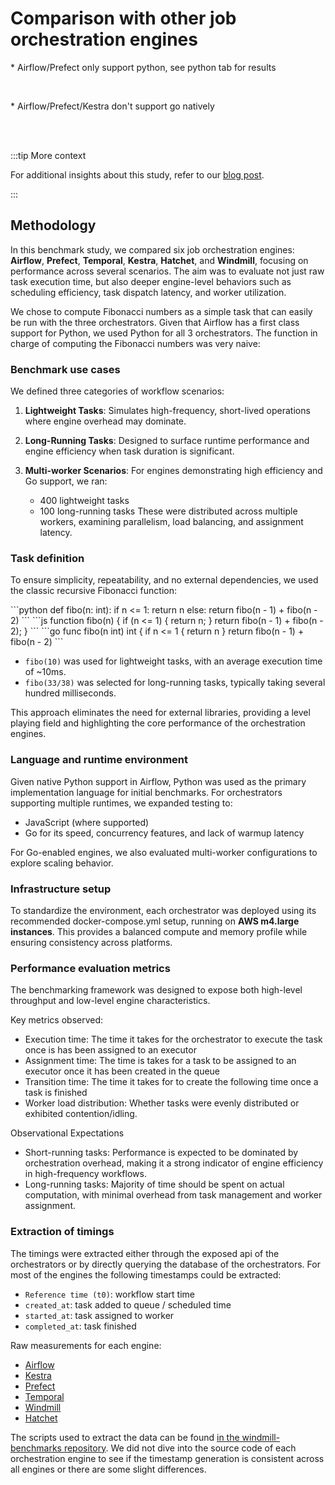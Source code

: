 
# Comparison with other job orchestration engines

<Tabs>
	<TabItem value="js" label="JavaScript">
		<div className="grid">
			<p className="text-center text-sm"> * Airflow/Prefect only support python, see python tab for results</p>
			<br />
			<BenchmarkVisualization
				usecase="fibonacci_40_10"
				language="js"
				engines={['airflow', 'kestra', 'prefect', 'hatchet', 'temporal', 'windmill', 'windmill_dedicated']}
				workers={1}
				title="40 lightweight tasks javascript"
				xAxisLabel="Duration (in seconds)"
			/>
		</div>
	</TabItem>
	<TabItem value="python" label="Python">
	<div className="grid">
			<BenchmarkVisualization
				usecase="fibonacci_40_10"
				language="python"
				engines={['airflow', 'kestra', 'prefect', 'hatchet', 'temporal', 'windmill', 'windmill_dedicated']}
				workers={1}
				title="40 lightweight tasks python"
				xAxisLabel="Duration (in seconds)"
			/>
		</div>
	</TabItem>
	<TabItem value="go" label="Go">
		<div className="grid">
			<p className="text-center text-sm"> * Airflow/Prefect/Kestra don't support go natively</p>
			<br />
			<BenchmarkVisualization
				usecase="fibonacci_100_38"
				language="go"
				engines={['hatchet', 'temporal', 'windmill', 'windmill_dedicated']}
				workers={1}
				title="100 long running tasks go"
				xAxisLabel="Duration (in seconds)"
			/>
		</div>
	</TabItem>
</Tabs>

<br />

:::tip More context

For additional insights about this study, refer to our [blog post](/blog/launch-week-1/fastest-workflow-engine).

:::

## Methodology

In this benchmark study, we compared six job orchestration engines: **Airflow**, **Prefect**, **Temporal**, **Kestra**, **Hatchet**, and **Windmill**, focusing on performance across several scenarios. The aim was to evaluate not just raw task execution time, but also deeper engine-level behaviors such as scheduling efficiency, task dispatch latency, and worker utilization.

We chose to compute Fibonacci numbers as a simple task that can easily be run with the three orchestrators. Given that Airflow has a first class support for Python, we used Python for all 3 orchestrators. The function in charge of computing the Fibonacci numbers was very naive:

### Benchmark use cases

We defined three categories of workflow scenarios:

1. **Lightweight Tasks**:
	Simulates high-frequency, short-lived operations where engine overhead may dominate.

2. **Long-Running Tasks**:
	Designed to surface runtime performance and engine efficiency when task duration is significant.

3. **Multi-worker Scenarios**:
	For engines demonstrating high efficiency and Go support, we ran:
	- 400 lightweight tasks
	- 100 long-running tasks
		These were distributed across multiple workers, examining parallelism, load balancing, and assignment latency.

### Task definition

To ensure simplicity, repeatability, and no external dependencies, we used the classic recursive Fibonacci function:

<Tabs>
  <TabItem value="python" label="Python">
```python
def fibo(n: int):
    if n <= 1:
        return n
    else:
        return fibo(n - 1) + fibo(n - 2)
```
  </TabItem>
  <TabItem value="js" label="JavaScript">
    ```js
    function fibo(n) {
      if (n <= 1) {
        return n;
      }
      return fibo(n - 1) + fibo(n - 2);
    }
    ```
  </TabItem>
  <TabItem value="go" label="Go">
    ```go
    func fibo(n int) int {
      if n <= 1 {
        return n
      }
      return fibo(n - 1) + fibo(n - 2)
    ```
  </TabItem>
</Tabs>

- `fibo(10)` was used for lightweight tasks, with an average execution time of ~10ms.
- `fibo(33/38)` was selected for long-running tasks, typically taking several hundred milliseconds.

This approach eliminates the need for external libraries, providing a level playing field and highlighting the core performance of the orchestration engines.

<DocCard
	title="Detailed task and workflow definitions per engine"
	description="Detailed task and workflow definitions per engine"
	href="/docs/misc/benchmarks/competitors/results/"
/>

### Language and runtime environment
Given native Python support in Airflow, Python was used as the primary implementation language for initial benchmarks. For orchestrators supporting multiple runtimes, we expanded testing to:

- JavaScript (where supported)
- Go for its speed, concurrency features, and lack of warmup latency

For Go-enabled engines, we also evaluated multi-worker configurations to explore scaling behavior.

### Infrastructure setup
To standardize the environment, each orchestrator was deployed using its recommended docker-compose.yml setup, running on **AWS m4.large instances**. This provides a balanced compute and memory profile while ensuring consistency across platforms.

### Performance evaluation metrics
The benchmarking framework was designed to expose both high-level throughput and low-level engine characteristics.

Key metrics observed:

- Execution time: The time it takes for the orchestrator to execute the task once is has been assigned to an executor
- Assignment time: The time is takes for a task to be assigned to an executor once it has been created in the queue
- Transition time: The time it takes for to create the following time once a task is finished
- Worker load distribution: Whether tasks were evenly distributed or exhibited contention/idling.

Observational Expectations

- Short-running tasks: Performance is expected to be dominated by orchestration overhead, making it a strong indicator of engine efficiency in high-frequency workflows.
- Long-running tasks: Majority of time should be spent on actual computation, with minimal overhead from task management and worker assignment.

### Extraction of timings

The timings were extracted either through the exposed api of the orchestrators or by directly querying the database of the orchestrators. For most of the engines the following timestamps could be extracted:

- `Reference time (t0)`: workflow start time
- `created_at`: task added to queue / scheduled time
- `started_at`: task assigned to worker
- `completed_at`: task finished

Raw measurements for each engine:
 - [Airflow](@site/src/data/airflow.json)
 - [Kestra](@site/src/data/kestra.json)
 - [Prefect](@site/src/data/prefect.json)
 - [Temporal](@site/src/data/temporal.json)
 - [Windmill](@site/src/data/windmill.json)
 - [Hatchet](@site/src/data/hatchet.json)

 The scripts used to extract the data can be found [in the windmill-benchmarks repository](https://github.com/windmill-labs/windmill-benchmarks). We did not dive into the source code of each orchestration engine to see if the timestamp generation is consistent across all engines or there are some slight differences.

